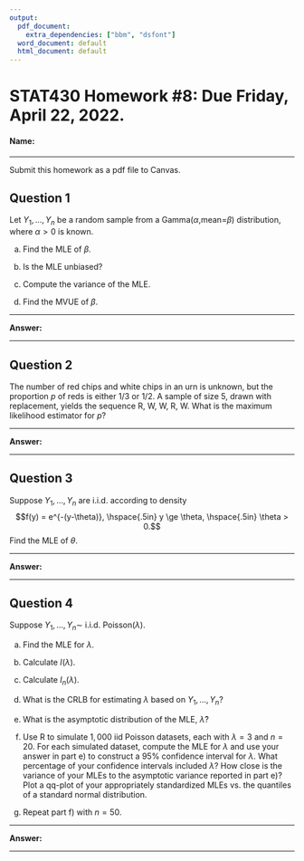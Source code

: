 ```yaml
---
output:
  pdf_document: 
    extra_dependencies: ["bbm", "dsfont"]
  word_document: default
  html_document: default
---
```


\newcommand{\given}{\,|\,}
\newcommand{\trans}{^\text{T}}
\newcommand{\frechet}{Fr\'echet }
\newcommand{\matern}{Mat\'ern }
\newcommand{\ind}{\mathds{1}}
\newcommand{\iid}{\stackrel{\text{iid}}{\sim}}
\newcommand{\indep}{\stackrel{\text{indep}}{\sim}}


STAT430 Homework #8: Due Friday, April 22, 2022. 
========================================================

#### Name: 

*********************************************************************************

Submit this homework as a pdf file to Canvas. 

## Question 1

Let $Y_1,...,Y_n$ be a random sample from a Gamma($\alpha$,mean=$\beta$) distribution, where $\alpha>0$ is known.

a) Find the MLE of $\beta$.

b) Is the MLE unbiased?

c) Compute the variance of the MLE.

d) Find the MVUE of $\beta$.


*********************************************************************************

**Answer:**



*********************************************************************************


## Question 2
The number of red chips and white chips in an urn is unknown, but the proportion $p$ of reds is either $1/3$ or $1/2$.  A sample of size 5, drawn with replacement, yields the sequence R, W, W, R, W.  What is the maximum likelihood estimator for $p$?


*********************************************************************************

**Answer:**



*********************************************************************************

## Question 3

Suppose $Y_1,...,Y_n$ are i.i.d. according to density
$$f(y) = e^{-(y-\theta)}, \hspace{.5in} y \ge \theta, \hspace{.5in} \theta > 0.$$
Find the MLE of $\theta$.


*********************************************************************************

**Answer:**



*********************************************************************************

## Question 4


Suppose $Y_1,...,Y_n \sim$ i.i.d. Poisson($\lambda$).  

a) Find the MLE for $\lambda$.

b) Calculate $I(\lambda)$.

c) Calculate $I_n(\lambda)$.  

d) What is the CRLB for estimating $\lambda$ based on $Y_1,...,Y_n$?

e) What is the asymptotic distribution of the MLE, $\hat{\lambda}$?

f) Use R to simulate $1,000$ iid Poisson datasets, each with $\lambda=3$ and $n=20$.  For each simulated dataset, compute the MLE for $\lambda$ and use your answer in part e) to construct a 95% confidence interval for $\lambda$.  What percentage  of your confidence intervals included $\lambda$?  How close is the variance of your MLEs to the asymptotic variance reported in part e)?  Plot a qq-plot of your appropriately standardized MLEs vs. the quantiles of a standard normal distribution.

g) Repeat part f) with $n=50$.

*********************************************************************************

**Answer:**



*********************************************************************************

